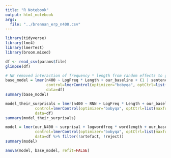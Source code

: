 ```yaml
---
title: "R Notebook"
output: html_notebook
args:
  file: "../brennan_erp_n400.csv"
---
```


```r
library(tidyverse)
library(lme4)
library(lmerTest)
library(broom.mixed)
```

```r
df <- read_csv(params$file)
glimpse(df)
```


```r
# NB removed interaction of frequency * length from random effects to get convergence
base_model = lmer(n400 ~ LogFreq * Length + our_baseline + (1 | sentence_idx),# + (LogFreq + Length | subject_idx),
                  control=lmerControl(optimizer="bobyqa", optCtrl=list(maxfun=100000)),
                  data=df)
summary(base_model)
```

```r
model_their_surprisals = lmer(n400 ~ RNN + LogFreq * Length + our_baseline + (1 | sentence_idx),# + (LogFreq + Length + RNN | subject_idx),
             control=lmerControl(optimizer="bobyqa", optCtrl=list(maxfun=100000)),
             data=df)
summary(model_their_surprisals)
```

```r
model = lmer(our_N400 ~ surprisal + logwordfreq * wordlength + our_baseline + (1 | sentence_idx) + (logwordfreq + wordlength + surprisal | subject_idx),
             control=lmerControl(optimizer="bobyqa", optCtrl=list(maxfun=100000)),
             data=df %>% filter(!artefact, !reject))
summary(model)
```

```r
anova(model, base_model, refit=FALSE)
```

